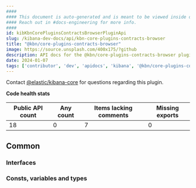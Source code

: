 ```yaml
---
####
#### This document is auto-generated and is meant to be viewed inside our experimental, new docs system.
#### Reach out in #docs-engineering for more info.
####
id: kibKbnCorePluginsContractsBrowserPluginApi
slug: /kibana-dev-docs/api/kbn-core-plugins-contracts-browser
title: "@kbn/core-plugins-contracts-browser"
image: https://source.unsplash.com/400x175/?github
description: API docs for the @kbn/core-plugins-contracts-browser plugin
date: 2024-01-07
tags: ['contributor', 'dev', 'apidocs', 'kibana', '@kbn/core-plugins-contracts-browser']
---
```




Contact [@elastic/kibana-core](https://github.com/orgs/elastic/teams/kibana-core) for questions regarding this plugin.

**Code health stats**

| Public API count  | Any count | Items lacking comments | Missing exports |
|-------------------|-----------|------------------------|-----------------|
| 18 | 0 | 7 | 0 |

## Common

### Interfaces
<DocDefinitionList data={kbnCorePluginsContractsBrowserObj.common.interfaces}/>

### Consts, variables and types
<DocDefinitionList data={kbnCorePluginsContractsBrowserObj.common.misc}/>

